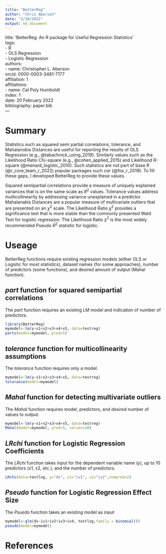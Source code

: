 ---
title: "BetterReg"
author: "Chris Aberson"
date: "2/20/2022"
output: md_document
---

title: 'BetterReg: An R package for Useful Regression Statistics'  
tags:  
  - R  
  - OLS Regression  
  - Logistic Regression  
authors:  
  - name: Christopher L. Aberson  
    orcid: 0000-0003-3481-7177  
    affiliation: 1  
affiliations:  
 - name: Cal Poly Humboldt  
   index: 1  
date: 20 February 2022  
bibliography: paper.bib  
---

# Summary

Statistics such as squared semi partial correlations, tolerance, and Mahalanobis Distances are useful for reporting the results of OLS Regression (e.g., @tabachnick_using_2019). Similarly values such as the Likelihood Ratio Chi-square (e.g., @cohen_applied_2015) and Likelihood R-square (@menard_logistic_2010). Such statistics are not part of base R (@r_core_team_r_2022) popular packages such *car* (@fox_r_2019). To fill these gaps, I developed BetterReg to provide these values. 

Squared semipartial correlations provide a measure of uniquely explained variances that is on the same scale as $R^2$ values. Tolerance values address multicollinearity by addressing variance unexplained in a predictor. Mahalanabis Distances are a popular measure of multivariate outliers that are presented on an $\chi^2$ scale. The Likelihood Ratio $\chi^2$ provides a significance test that is more stable than the commonly presented Wald Test for logistic regression. The Likelihood Ratio $\chi^2$ is the most widely recommended Pseudo $R^2$ statistic for logistic. 

# Useage

BetterReg functions require existing regression models (either OLS or Logistic for most statistics), dataset names (for some approaches), number of predictors (some functions), and desired amount of output (Mahal function). 

## *part* function for squared semipartial correlations 

The *part* function requires an existing LM model and indication of number of predictors. 
```{r}
library(BetterReg)
mymodel<-lm(y~x1+x2+x3+x4+x5, data=testreg)
parts(model=mymodel, pred=5)
```

## *tolerance* function for multicollinearity assumptions

The *tolerance* function requires only a model. 

```{r}
mymodel<-lm(y~x1+x2+x3+x4+x5, data=testreg)
tolerance(model=mymodel)
```

## *Mahal* function for detecting multivariate outliers

The *Mahal* function requires model, predictors, and desired number of values to output. 

```{r}
mymodel<-lm(y~x1+x2+x3+x4+x5, data=testreg)
Mahal(model=mymodel, pred=5, values=10)
```

## *LRchi* function for Logistic Regression Coefficients

The *LRchi* function takes input for the dependent variable name (y), up to 10 predictors (x1, x2, etc.), and the number of predictors. 

```{r}
LRchi(data=testlog, y="dv", x1="iv1", x2="iv2",numpred=2)
```

## *Pseudo* function for Logistic Regression Effect Size

The *Psuedo* function takes an existing model as input

```{r}
mymodel<-glm(dv~iv1+iv2+iv3+iv4, testlog,family = binomial())
pseudo(model=mymodel)
```

# References


